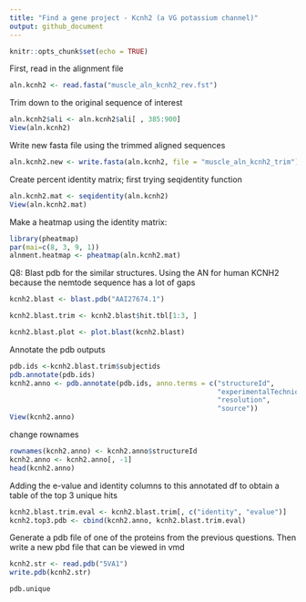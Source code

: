 ```yaml
---
title: "Find a gene project - Kcnh2 (a VG potassium channel)"
output: github_document
---
```


```r
knitr::opts_chunk$set(echo = TRUE)
```

First, read in the alignment file
```r
aln.kcnh2 <- read.fasta("muscle_aln_kcnh2_rev.fst")
```

Trim down to the original sequence of interest
```r
aln.kcnh2$ali <- aln.kcnh2$ali[ , 385:900]
View(aln.kcnh2)
```

Write new fasta file using the trimmed aligned sequences
```r
aln.kcnh2.new <- write.fasta(aln.kcnh2, file = "muscle_aln_kcnh2_trim")
```

Create percent identity matrix; first trying seqidentity function
```r
aln.kcnh2.mat <- seqidentity(aln.kcnh2)
View(aln.kcnh2.mat)
```

Make a heatmap using the identity matrix:
```r
library(pheatmap)
par(mai=c(8, 3, 9, 1))
alnment.heatmap <- pheatmap(aln.kcnh2.mat)

```


Q8: Blast pdb for the similar structures. Using the AN for human KCNH2 because the nemtode sequence has a lot of gaps
```r
kcnh2.blast <- blast.pdb("AAI27674.1")

kcnh2.blast.trim <- kcnh2.blast$hit.tbl[1:3, ]

kcnh2.blast.plot <- plot.blast(kcnh2.blast)
```


Annotate the pdb outputs
```r
pdb.ids <-kcnh2.blast.trim$subjectids
pdb.annotate(pdb.ids)
kcnh2.anno <- pdb.annotate(pdb.ids, anno.terms = c("structureId", 
                                                   "experimentalTechnique",
                                                   "resolution",
                                                   "source"))
View(kcnh2.anno)
```

change rownames
```r
rownames(kcnh2.anno) <- kcnh2.anno$structureId
kcnh2.anno <- kcnh2.anno[, -1]
head(kcnh2.anno)
```

Adding the e-value and identity columns to this annotated df to obtain a table of the top 3 unique hits
```r
kcnh2.blast.trim.eval <- kcnh2.blast.trim[, c("identity", "evalue")]
kcnh2.top3.pdb <- cbind(kcnh2.anno, kcnh2.blast.trim.eval)
```

Generate a pdb file of one of the proteins from the previous questions. Then write a new pbd file that can be viewed in vmd
```r
kcnh2.str <- read.pdb("5VA1")
write.pdb(kcnh2.str)
```

```r
pdb.unique
```

